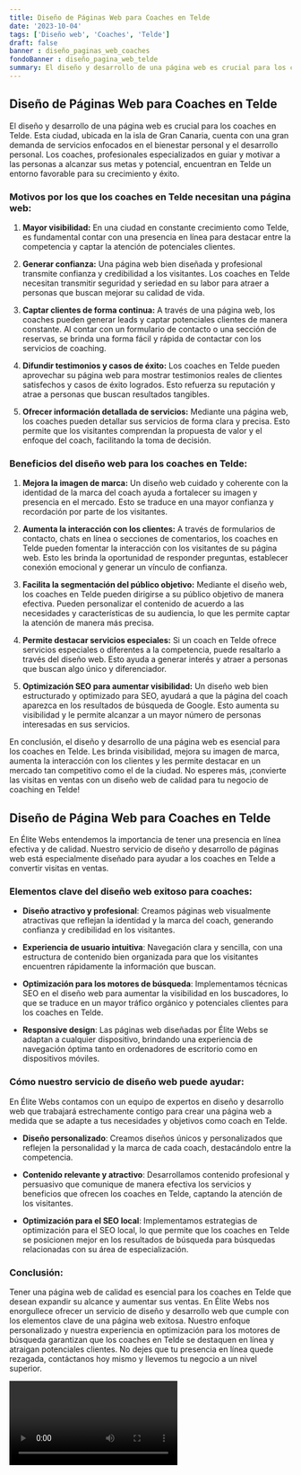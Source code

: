 ```yaml
---
title: Diseño de Páginas Web para Coaches en Telde
date: '2023-10-04'
tags: ['Diseño web', 'Coaches', 'Telde']
draft: false
banner : diseño_paginas_web_coaches
fondoBanner : diseño_pagina_web_telde
summary: El diseño y desarrollo de una página web es crucial para los coaches en Telde. Esta ciudad, ubicada en la isla de Gran Canaria, cuenta con una gran demanda de servicios enfocados en el bienestar personal y el desarrollo personal. Los coaches, profesionales especializados en guiar y motivar a las personas a alcanzar sus metas y potencial, encuentran en Telde un entorno favorable para su crecimiento y éxito.
---
```


## Diseño de Páginas Web para Coaches en Telde

El diseño y desarrollo de una página web es crucial para los coaches en Telde. Esta ciudad, ubicada en la isla de Gran Canaria, cuenta con una gran demanda de servicios enfocados en el bienestar personal y el desarrollo personal. Los coaches, profesionales especializados en guiar y motivar a las personas a alcanzar sus metas y potencial, encuentran en Telde un entorno favorable para su crecimiento y éxito.

### Motivos por los que los coaches en Telde necesitan una página web:

1. **Mayor visibilidad:** En una ciudad en constante crecimiento como Telde, es fundamental contar con una presencia en línea para destacar entre la competencia y captar la atención de potenciales clientes.

2. **Generar confianza:** Una página web bien diseñada y profesional transmite confianza y credibilidad a los visitantes. Los coaches en Telde necesitan transmitir seguridad y seriedad en su labor para atraer a personas que buscan mejorar su calidad de vida.

3. **Captar clientes de forma continua:** A través de una página web, los coaches pueden generar leads y captar potenciales clientes de manera constante. Al contar con un formulario de contacto o una sección de reservas, se brinda una forma fácil y rápida de contactar con los servicios de coaching.

4. **Difundir testimonios y casos de éxito:** Los coaches en Telde pueden aprovechar su página web para mostrar testimonios reales de clientes satisfechos y casos de éxito logrados. Esto refuerza su reputación y atrae a personas que buscan resultados tangibles.

5. **Ofrecer información detallada de servicios:** Mediante una página web, los coaches pueden detallar sus servicios de forma clara y precisa. Esto permite que los visitantes comprendan la propuesta de valor y el enfoque del coach, facilitando la toma de decisión.

### Beneficios del diseño web para los coaches en Telde:

1. **Mejora la imagen de marca:** Un diseño web cuidado y coherente con la identidad de la marca del coach ayuda a fortalecer su imagen y presencia en el mercado. Esto se traduce en una mayor confianza y recordación por parte de los visitantes.

2. **Aumenta la interacción con los clientes:** A través de formularios de contacto, chats en línea o secciones de comentarios, los coaches en Telde pueden fomentar la interacción con los visitantes de su página web. Esto les brinda la oportunidad de responder preguntas, establecer conexión emocional y generar un vínculo de confianza.

3. **Facilita la segmentación del público objetivo:** Mediante el diseño web, los coaches en Telde pueden dirigirse a su público objetivo de manera efectiva. Pueden personalizar el contenido de acuerdo a las necesidades y características de su audiencia, lo que les permite captar la atención de manera más precisa.

4. **Permite destacar servicios especiales:** Si un coach en Telde ofrece servicios especiales o diferentes a la competencia, puede resaltarlo a través del diseño web. Esto ayuda a generar interés y atraer a personas que buscan algo único y diferenciador.

5. **Optimización SEO para aumentar visibilidad:** Un diseño web bien estructurado y optimizado para SEO, ayudará a que la página del coach aparezca en los resultados de búsqueda de Google. Esto aumenta su visibilidad y le permite alcanzar a un mayor número de personas interesadas en sus servicios.

En conclusión, el diseño y desarrollo de una página web es esencial para los coaches en Telde. Les brinda visibilidad, mejora su imagen de marca, aumenta la interacción con los clientes y les permite destacar en un mercado tan competitivo como el de la ciudad. No esperes más, ¡convierte las visitas en ventas con un diseño web de calidad para tu negocio de coaching en Telde!

<GifSeo />

<Cta />

## Diseño de Página Web para Coaches en Telde

En Élite Webs entendemos la importancia de tener una presencia en línea efectiva y de calidad. Nuestro servicio de diseño y desarrollo de páginas web está especialmente diseñado para ayudar a los coaches en Telde a convertir visitas en ventas. 

### Elementos clave del diseño web exitoso para coaches:

- **Diseño atractivo y profesional**: Creamos páginas web visualmente atractivas que reflejan la identidad y la marca del coach, generando confianza y credibilidad en los visitantes.

- **Experiencia de usuario intuitiva**: Navegación clara y sencilla, con una estructura de contenido bien organizada para que los visitantes encuentren rápidamente la información que buscan. 

- **Optimización para los motores de búsqueda**: Implementamos técnicas SEO en el diseño web para aumentar la visibilidad en los buscadores, lo que se traduce en un mayor tráfico orgánico y potenciales clientes para los coaches en Telde.

- **Responsive design**: Las páginas web diseñadas por Élite Webs se adaptan a cualquier dispositivo, brindando una experiencia de navegación óptima tanto en ordenadores de escritorio como en dispositivos móviles.

### Cómo nuestro servicio de diseño web puede ayudar:

En Élite Webs contamos con un equipo de expertos en diseño y desarrollo web que trabajará estrechamente contigo para crear una página web a medida que se adapte a tus necesidades y objetivos como coach en Telde.

- **Diseño personalizado**: Creamos diseños únicos y personalizados que reflejen la personalidad y la marca de cada coach, destacándolo entre la competencia.

- **Contenido relevante y atractivo**: Desarrollamos contenido profesional y persuasivo que comunique de manera efectiva los servicios y beneficios que ofrecen los coaches en Telde, captando la atención de los visitantes.

- **Optimización para el SEO local**: Implementamos estrategias de optimización para el SEO local, lo que permite que los coaches en Telde se posicionen mejor en los resultados de búsqueda para búsquedas relacionadas con su área de especialización.

### Conclusión: 

Tener una página web de calidad es esencial para los coaches en Telde que desean expandir su alcance y aumentar sus ventas. En Élite Webs nos enorgullece ofrecer un servicio de diseño y desarrollo web que cumple con los elementos clave de una página web exitosa. Nuestro enfoque personalizado y nuestra experiencia en optimización para los motores de búsqueda garantizan que los coaches en Telde se destaquen en línea y atraigan potenciales clientes. No dejes que tu presencia en línea quede rezagada, contáctanos hoy mismo y llevemos tu negocio a un nivel superior.

<Video />

<CtaBot job='Coaches' city='Telde'/>

<Gmaps query='Telde+españa+maps' />